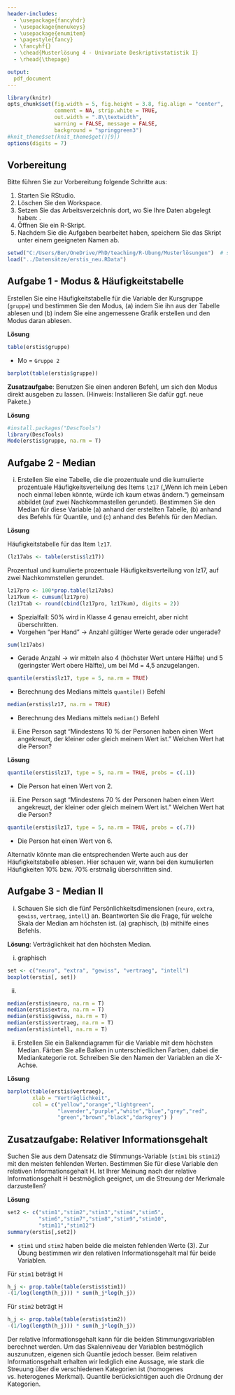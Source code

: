 ```yaml
---
header-includes:
  - \usepackage{fancyhdr}
  - \usepackage{menukeys}
  - \usepackage{enumitem}
  - \pagestyle{fancy}
  - \fancyhf{}
  - \chead{Musterlösung 4 - Univariate Deskriptivstatistik I}
  - \rhead{\thepage}

output:
  pdf_document
---
```


```r
library(knitr)
opts_chunk$set(fig.width = 5, fig.height = 3.8, fig.align = "center", 
               comment = NA, strip.white = TRUE, 
               out.width = ".8\\textwidth",
               warning = FALSE, message = FALSE, 
               background = "springgreen3")
#knit_theme$set(knit_theme$get()[9])
options(digits = 7)
```

## Vorbereitung

Bitte führen Sie zur Vorbereitung folgende Schritte aus:

1.  Starten Sie RStudio.
2.  Löschen Sie den Workspace. 
3.  Setzen Sie das Arbeitsverzeichnis dort, wo Sie Ihre Daten abgelegt haben: \menu{Session > Set Working Directory > Choose Directory}.
3.  Öffnen Sie ein R-Skript.
4.  Nachdem Sie die Aufgaben bearbeitet haben, speichern Sie das Skript unter einem geeigneten Namen ab.

```r
setwd("C:/Users/Ben/OneDrive/PhD/teaching/R-Übung/Musterlösungen")  # set wd in source file location
load("../Datensätze/erstis_neu.RData")
```

## Aufgabe 1 - Modus & Häufigkeitstabelle

Erstellen Sie eine Häufigkeitstabelle für die Variable der Kursgruppe (`gruppe`) und bestimmen Sie den Modus, (a) indem Sie ihn aus der Tabelle ablesen und (b) indem Sie eine angemessene Grafik erstellen und den Modus daran ablesen.

**Lösung**

```r
table(erstis$gruppe)
```
- Mo = `Gruppe 2`

```r
barplot(table(erstis$gruppe))
```

**Zusatzaufgabe**: Benutzen Sie einen anderen Befehl, um sich den Modus direkt ausgeben zu lassen. (Hinweis: Installieren Sie dafür ggf. neue Pakete.)

**Lösung**

```r
#install.packages("DescTools")
library(DescTools)
Mode(erstis$gruppe, na.rm = T)
```

## Aufgabe 2 - Median

(i) Erstellen Sie eine Tabelle, die die prozentuale und die kumulierte prozentuale Häufigkeitsverteilung des Items `lz17` („Wenn ich mein Leben noch einmal leben könnte, würde ich kaum etwas ändern.“) gemeinsam abbildet (auf zwei Nachkommastellen gerundet). Bestimmen Sie den Median für diese Variable (a) anhand der erstellten Tabelle, (b) anhand des Befehls für Quantile, und (c) anhand des Befehls für den Median.

**Lösung**

Häufigkeitstabelle für das Item `lz17`.

```r
(lz17abs <- table(erstis$lz17))
```

Prozentual und kumulierte prozentuale Häufigkeitsverteilung von lz17, auf zwei Nachkommstellen gerundet.

```r
lz17pro <- 100*prop.table(lz17abs)
lz17kum <- cumsum(lz17pro)
(lz17tab <- round(cbind(lz17pro, lz17kum), digits = 2))
```
- Spezialfall: 50% wird in Klasse 4 genau erreicht, aber nicht überschritten.
- Vorgehen “per Hand” -> Anzahl gültiger Werte gerade oder ungerade?

```r
sum(lz17abs)
```
- Gerade Anzahl -> wir mitteln also 4 (höchster Wert untere Hälfte) und 5 (geringster Wert obere Hälfte), um bei Md = 4,5 anzugelangen.

```r
quantile(erstis$lz17, type = 5, na.rm = TRUE)
```
- Berechnung des Medians mittels `quantile()` Befehl

```r
median(erstis$lz17, na.rm = TRUE)
```
- Berechnung des Medians mittels `median()` Befehl

(ii) Eine Person sagt "Mindestens 10 % der Personen haben einen Wert angekreuzt, der kleiner oder gleich meinem Wert ist." Welchen Wert hat die Person? 

**Lösung**

```r
quantile(erstis$lz17, type = 5, na.rm = TRUE, probs = c(.1))
```
- Die Person hat einen Wert von 2. 

(iii) Eine Person sagt "Mindestens 70 % der Personen haben einen Wert angekreuzt, der kleiner oder gleich meinem Wert ist." Welchen Wert hat die Person? 

```r
quantile(erstis$lz17, type = 5, na.rm = TRUE, probs = c(.7))
```
- Die Person hat einen Wert von 6. 

Alternativ könnte man die entsprechenden Werte auch aus der Häufigkeitstabelle ablesen. Hier schauen wir, wann bei den kumulierten Häufigkeiten 10% bzw. 70% erstmalig überschritten sind. 

## Aufgabe 3 - Median II

(i) Schauen Sie sich die fünf Persönlichkeitsdimensionen (`neuro`, `extra`, `gewiss`, `vertraeg`, `intell`) an. Beantworten Sie die Frage, für welche Skala der Median am höchsten ist. (a) graphisch, (b) mithilfe eines Befehls.

**Lösung**: Verträglichkeit hat den höchsten Median.

(i) graphisch
```r
set <- c("neuro", "extra", "gewiss", "vertraeg", "intell")
boxplot(erstis[, set])
```
(ii)
```r
median(erstis$neuro, na.rm = T)
median(erstis$extra, na.rm = T)
median(erstis$gewiss, na.rm = T)
median(erstis$vertraeg, na.rm = T)
median(erstis$intell, na.rm = T)
```

(ii) Erstellen Sie ein Balkendiagramm für die Variable mit dem höchsten Median. Färben Sie alle Balken in unterschiedlichen Farben, dabei die Mediankategorie rot. Schreiben Sie den Namen der Variablen an die X-Achse.

**Lösung**


```r
barplot(table(erstis$vertraeg),
        xlab = "Verträglichkeit",
        col = c("yellow","orange","lightgreen",
                "lavender","purple","white","blue","grey","red",
                "green","brown","black","darkgrey") )
```
\newpage
## Zusatzaufgabe: Relativer Informationsgehalt

Suchen Sie aus dem Datensatz die Stimmungs-Variable (`stim1` bis `stim12`) mit den meisten fehlenden Werten. Bestimmen Sie für diese Variable den relativen Informationsgehalt H. Ist Ihrer Meinung nach der relative
Informationsgehalt H bestmöglich geeignet, um die Streuung der Merkmale darzustellen?

**Lösung**

```r
set2 <- c("stim1","stim2","stim3","stim4","stim5",
          "stim6","stim7","stim8","stim9","stim10",
          "stim11","stim12")
summary(erstis[,set2])
```

- `stim1` und `stim2` haben beide die meisten fehlenden Werte (3). Zur Übung bestimmen wir den relativen Informationsgehalt mal für beide Variablen. 

Für `stim1` beträgt H 
```r
h_j <- prop.table(table(erstis$stim1))
-(1/log(length(h_j))) * sum(h_j*log(h_j))
```

Für `stim2` beträgt H 
```r
h_j <- prop.table(table(erstis$stim2))
-(1/log(length(h_j))) * sum(h_j*log(h_j))
```

Der relative Informationsgehalt kann für die beiden Stimmungsvariablen berechnet werden. Um das Skalenniveau der Variablen bestmöglich auszunutzen, eigenen sich Quantile jedoch besser. Beim relativen Informationsgehalt erhalten wir lediglich eine Aussage, wie stark die Streuung über die verschiedenen Kategorien ist (homogenes vs. heterogenes Merkmal). Quantile berücksichtigen auch die Ordnung der Kategorien.


